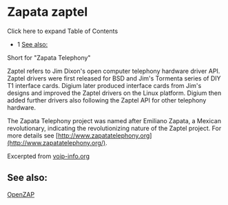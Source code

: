 
# Zapata zaptel 

 

Click here to expand Table of Contents

* 1 [See also:](#see-also-)

Short for "Zapata Telephony"

Zaptel refers to Jim Dixon's open computer telephony hardware driver API. Zaptel drivers were first released for BSD and Jim's Tormenta series of DIY T1 interface cards. Digium later produced interface cards from Jim's designs and improved the Zaptel drivers on the Linux platform. Digium then added further drivers also following the Zaptel API for other telephony hardware.

The Zapata Telephony project was named after Emiliano Zapata, a Mexican revolutionary, indicating the revolutionizing nature of the Zaptel project. For more details see [http://www.zapatatelephony.org](http://www.zapatatelephony.org/).

Excerpted from [voip-info.org](http://www.voip-info.org/wiki/view/Zaptel)

## See also: 

[OpenZAP](../index.mdx#--)


